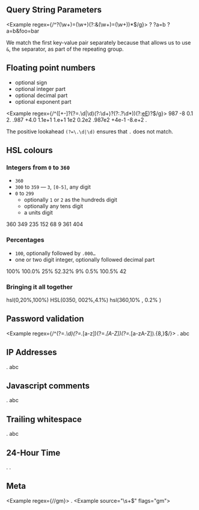 ## Query String Parameters

<Example regex={/^\?(\w+)=(\w+)(?:&(\w+)=(\w+))*$/g}>
    <String></String>
    <String>?</String>
    <String>?a=b</String>
    <String>?a=b&foo=bar</String>
</Example>

We match the first key-value pair separately because that allows us to use `&`, the separator, as part of the repeating group.

## Floating point numbers

- optional sign
- optional integer part
- optional decimal part
- optional exponent part

<Example regex={/^([+-]?(?=\.\d|\d)(?:\d+)?(?:\.?\d*))(?:[eE]([+-]?\d+))?$/g}>
    <String>987</String>
    <String>-8</String>
    <String>0.1</String>
    <String>2.</String>
    <String>.987</String>
    <String>+4.0</String>
    <String>1.1e+1</String>
    <String>1.e+1</String>
    <String>1e2</String>
    <String>0.2e2</String>
    <String>.987e2</String>
    <String>+4e-1</String>
    <String>-8.e+2</String>
    <String>.</String>
</Example>

The positive lookahead `(?=\.\d|\d)` ensures that `.` does not match.

## HSL colours

### Integers from `0` to `360`

- `360`
- `300` to `359` — `3`, `[0-5]`, any digit
- `0` to `299`
    - optionally `1` or `2` as the hundreds digit
    - optionally any tens digit
    - a units digit

<Example regex={/^0*(?:360|3[0-5]\d|[12]?\d?\d)$/g}>
    <String>360</String>
    <String>349</String>
    <String>235</String>
    <String>152</String>
    <String>68</String>
    <String>9</String>
    <String>361</String>
    <String>404</String>
</Example>

### Percentages

- `100`, optionally followed by `.000…`
- one or two digit integer, optionally followed decimal part

<Example regex={/^(?:100(?:\.0+)?|\d?\d(?:\.\d+)?)%$/g}>
    <String>100%</String>
    <String>100.0%</String>
    <String>25%</String>
    <String>52.32%</String>
    <String>9%</String>
    <String>0.5%</String>
    <String>100.5%</String>
    <String>42</String>
</Example>

### Bringing it all together

<Example regex={/^hsl\(\s*0*(?:360|3[0-5]\d|[12]?\d?\d)\s*(?:,\s*0*(?:100(?:\.0+)?|\d?\d(?:\.\d+)?)%\s*){2}\)$/ig}>
    <String>hsl(0,20%,100%)</String>
    <String>HSL(0350, 002%,4.1%)</String>
    <String>hsl(360,10% , 0.2% )</String>
</Example>

## Password validation

<Example regex={/^(?=.*\d)(?=.*[a-z])(?=.*[A-Z])(?=.*[a-zA-Z]).{8,}$/}>
    <String>.</String>
    <String>abc</String>
</Example>

## IP Addresses

<Example regex={/\b(?:(?:2(?:[0-4][0-9]|5[0-5])|[0-1]?[0-9]?[0-9])\.){3}(?:(?:2([0-4][0-9]|5[0-5])|[0-1]?[0-9]?[0-9]))\b/}>
    <String>.</String>
    <String>abc</String>
</Example>

## Javascript comments

<Example regex={/\/\*[\s\S]*?\*\/|\/\/.*/g}>
    <String>.</String>
    <String>abc</String>
</Example>

## Trailing whitespace

<Example regex={/\s+$/gm}>
    <String>.</String>
    <String>abc   </String>
</Example>

## 24-Hour Time

<Example regex={/^([01]?[0-9]|2[0-3]):[0-5][0-9](:[0-5][0-9])?$/g}>
    <String>.</String>
    <String>.</String>
</Example>

## Meta

<Example regex={/<Example source="(.*?)" flags="(.*?)">/gm}>
    <String>.</String>
    <String>&lt;Example source="\s+$" flags="gm"&gt;</String>
</Example>
